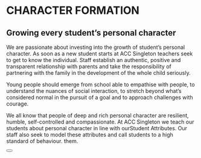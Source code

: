 <!-- There has to be a better way to import this component -->

# CHARACTER FORMATION
## Growing every student’s personal character
We are passionate about investing into the growth of student’s personal character. As soon as a new student starts at ACC Singleton teachers seek to get to know the individual. Staff establish an authentic, positive and transparent relationship with parents and take the responsibility of partnering with the family in the development of the whole child seriously.

Young people should emerge from school able to empathise with people, to understand the nuances of social interaction, to stretch beyond what’s considered normal in the pursuit of a goal and to approach challenges with courage.

We all know that people of deep and rich personal character are resilient, humble, self-controlled and compassionate. At ACC Singleton we teach our students about personal character in line with ourStudent Attributes. Our staff also seek to model these attributes and call students to a high standard of behaviour.
them.


<Button primary size="large" href="/page-2" label="View our Student Attributes" />
